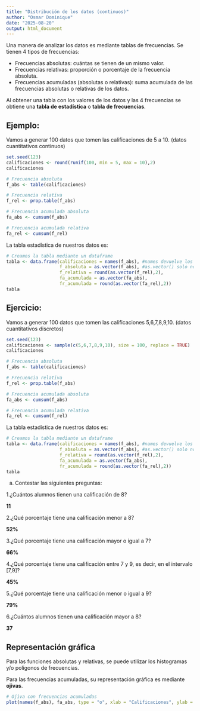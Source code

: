 ```yaml
---
title: "Distribución de los datos (continuos)"
author: "Osmar Dominique"
date: "2025-08-20"
output: html_document
---
```


Una manera de analizar los datos es mediante tablas de frecuencias. Se tienen 4 tipos de frecuencias:

* Frecuencias absolutas: cuántas se tienen de un mismo valor.
* Frecuencias relativas: proporción o porcentaje de la frecuencia absoluta.
* Frecuencias acumuladas (absolutas o relativas): suma acumulada de las frecuencias absolutas o relativas de los datos.

Al obtener una tabla con los valores de los datos y las 4 frecuencias se obtiene una **tabla de estadística** o **tabla de frecuencias**.

## Ejemplo:

Vamos a generar 100 datos que tomen las calificaciones de 5 a 10. (datos cuantitativos continuos)

```r
set.seed(123)
calificaciones <- round(runif(100, min = 5, max = 10),2)
calificaciones
```

```r
# Frecuencia absoluta
f_abs <- table(calificaciones)

# Frecuencia relativa
f_rel <- prop.table(f_abs)

# Frecuencia acumulada absoluta
fa_abs <- cumsum(f_abs)

# Frecuencia acumulada relativa
fa_rel <- cumsum(f_rel)
```

La tabla estadística de nuestros datos es:

```r
# Creamos la tabla mediante un dataframe
tabla <- data.frame(calificaciones = names(f_abs), #names devuelve los valores que pueden tomar los datos de memor a mayor"
                    f_absoluta = as.vector(f_abs), #as.vector() solo nos da la frecuencia sin considerar el valor
                    f_relativa = round(as.vector(f_rel),2),
                    fa_acumulada = as.vector(fa_abs),
                    fr_acumulada = round(as.vector(fa_rel),2))
tabla
```

## Ejercicio:

Vamos a generar 100 datos que tomen las calificaciones 5,6,7,8,9,10. (datos cuantitativos discretos)

```r
set.seed(123)
calificaciones <- sample(c(5,6,7,8,9,10), size = 100, replace = TRUE)
calificaciones
```

```r
# Frecuencia absoluta
f_abs <- table(calificaciones)

# Frecuencia relativa
f_rel <- prop.table(f_abs)

# Frecuencia acumulada absoluta
fa_abs <- cumsum(f_abs)

# Frecuencia acumulada relativa
fa_rel <- cumsum(f_rel)
```

La tabla estadística de nuestros datos es:

```r
# Creamos la tabla mediante un dataframe
tabla <- data.frame(calificaciones = names(f_abs), #names devuelve los valores que pueden tomar los datos de memor a mayor"
                    f_absoluta = as.vector(f_abs), #as.vector() solo nos da la frecuencia sin considerar el valor
                    f_relativa = round(as.vector(f_rel),2),
                    fa_acumulada = as.vector(fa_abs),
                    fr_acumulada = round(as.vector(fa_rel),2))
tabla
```

a) Contestar las siguientes preguntas:

1.¿Cuántos alumnos tienen una calificación de 8?

**11**

2.¿Qué porcentaje tiene una calificación menor a 8?

**52%**

3.¿Qué porcentaje tiene una calificación mayor o igual a 7?

**66%**

4.¿Qué porcentaje tiene una calificación entre 7 y 9, es decir, en el intervalo [7,9]?

**45%**

5.¿Qué porcentaje tiene una calificación menor o igual a 9?

**79%**

6.¿Cuántos alumnos tienen una calificación mayor a 8?

**37**

## Representación gráfica

Para las funciones absolutas y relativas, se puede utilizar los histogramas y/o polígonos de frecuencias.

Para las frecuencias acumuladas, su representación gráfica es mediante **ojivas**.

```r
# Ojiva con frecuencias acumuladas
plot(names(f_abs), fa_abs, type = "o", xlab = "Calificaciones", ylab = "Frecuencia", main = "Ojiva con frecuencias acumuladas absolutas", lwd = 2, col = "black")
```